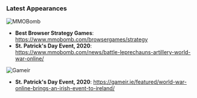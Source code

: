 ### Latest Appearances

![MMOBomb ](/img/mmobomb_logo.png "MMO Bomb")

- **Best Browser Strategy Games**: https://www.mmobomb.com/browsergames/strategy
- **St. Patrick's Day Event, 2020**: https://www.mmobomb.com/news/battle-leprechauns-artillery-world-war-online/

![Gameir ](/img/gameir_logo.jpg "Gameir")

- **St. Patrick's Day Event, 2020**: https://gameir.ie/featured/world-war-online-brings-an-irish-event-to-ireland/
